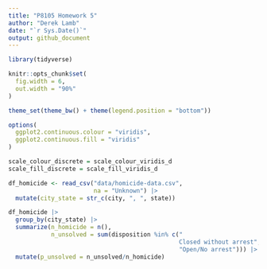 ```yaml
---
title: "P8105 Homework 5"
author: "Derek Lamb"
date: "`r Sys.Date()`"
output: github_document
---
```

```r
library(tidyverse)

knitr::opts_chunk$set(
  fig.width = 6,
  out.width = "90%"
)

theme_set(theme_bw() + theme(legend.position = "bottom"))

options(
  ggplot2.continuous.colour = "viridis",
  ggplot2.continuous.fill = "viridis"
)

scale_colour_discrete = scale_colour_viridis_d
scale_fill_discrete = scale_fill_viridis_d
```

```r
df_homicide <- read_csv("data/homicide-data.csv", 
                        na = "Unknown") |> 
  mutate(city_state = str_c(city, ", ", state))
```

```r
df_homicide |> 
  group_by(city_state) |> 
  summarize(n_homicide = n(),
            n_unsolved = sum(disposition %in% c("
                                                Closed without arrest",
                                                "Open/No arrest"))) |> 
  mutate(p_unsolved = n_unsolved/n_homicide)
```

